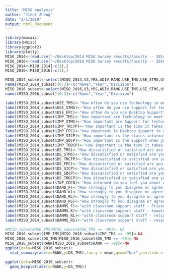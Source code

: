 ```yaml
---
title: "MISO analysis"
author: "Jiner Zheng"
date: "2/1/2019"
output: html_document
---
```


```r
library(mosaic)
library(Hmisc)
library(ggplot2)
library(plotly)
MISO_2014<-read.csv("~/Desktop/2014 MISO Survey results/Faculty -- 2014/MISO_Wesleyan_Faculty__2014.csv")
MISO_2016<-read.csv("~/Desktop/2016 MISO Survey results/Faculty -- 2016/MISO_Wesleyan_Faculty__2016.csv")
MISO_2014<-MISO_2014[-c(1),]
MISO_2016<-MISO_2016[-c(1),]
```

```r
MISO_2014_subset<-select(MISO_2014,V3,YRS,ADIV,RANK,USE_TMS,USE_STMS,USE_FPC,IMP_TMS,IMP_STMS,IMP_TRCTP,IMP_FPC,IMP_SICP,IMP_SDCP,IMP_TRDCP,DS_TMS,DS_STMS,DS_FPC,DS_TRCTP,DS_SICP,DS_SDCP,DS_TRDCP,INF_CDCN,DAHD_F,DAHD_K,DAHD_RL,DAHD_RS,DAMMS_F,DAMMS_K,DAMMS_RL,DAMMS_RS)
names(MISO_2014_subset)[0:3]<-c("Name","Year","Division")
MISO_2016_subset<-select(MISO_2016,V3,YRS,ADIV,RANK,USE_TMS,USE_STMS,USE_FPC,IMP_TMS,IMP_STMS,IMP_TRCTP,IMP_FPC,IMP_SICP,IMP_SDCP,DS_TMS,DS_STMS,DS_FPC,DS_TRCTP,DS_SICP,DS_SDCP,DAHD_F,DAHD_K,DAHD_RL,DAHD_RS)
names(MISO_2016_subset)[0:3]<-c("Name","Year","Division")
```

```r
label(MISO_2014_subset$USE_TMS)<-"How often do you use Technology in meeting spaces/classrooms"
label(MISO_2014_subset$USE_STMS)<-"How often do you use Support for technology in meeting spaces/classrooms"
label(MISO_2014_subset$USE_FPC)<-"How often do you use Desktop Support"
label(MISO_2014_subset$IMP_TMS)<-"How important are Technology in meeting spaces/classrooms to you"
label(MISO_2014_subset$IMP_STMS)<-"How important are Support for technology in meeting spaces/classrooms"
label(MISO_2014_subset$IMP_TRCTP)<-"How important is the time it takes to resolve your classroom technology problems"
label(MISO_2014_subset$IMP_FPC)<-"How important is Desktop Support to you"
label(MISO_2014_subset$IMP_SICP)<-"How important is the status information on computing problems"
label(MISO_2014_subset$IMP_SDCP)<-"How important is the Support when you have a desktop/laptop computing problem"
label(MISO_2014_subset$IMP_TRDCP)<-"How important is the time it takes to resolve your desktop/laptop computing problem"
label(MISO_2014_subset$DS_TMS)<-"How dissatisfied or satisfied are you with technology in meeting spaces/classrooms"
label(MISO_2014_subset$DS_STMS)<-"How dissatisfied or satisfied are you with support for technology in meeting spaces/classrooms"
label(MISO_2014_subset$DS_TRCTP)<-"How dissatisfied or satisfied are you with the time it takes to resolve your classroom technology problems"
label(MISO_2014_subset$DS_FPC)<-"How dissatisfied or satisfied are you with desktop support"
label(MISO_2014_subset$DS_SICP)<-"How dissatisfied or satisfied are you with the status information on computing problems"
label(MISO_2014_subset$DS_SDCP)<-"How dissatisfied or satisfied are you with the support when you have a desktop/laptop computing problem"
label(MISO_2014_subset$DS_TRDCP)<-"How dissatisfied or satisfied are you with the time it takes to resolve your desktop/laptop computing problems"
label(MISO_2014_subset$INF_CDCN)<-"How informed do you feel you about who to contact for your desktop laptop computing needs"
label(MISO_2014_subset$DAHD_F)<-"How strongly fo you disagree or agree with the desktop support staff-Friendly?"
label(MISO_2014_subset$DAHD_K)<-"How strongly fo you disagree or agree with the desktop support staff-Knowledgeable?"
label(MISO_2014_subset$DAHD_RL)<-"How strongly fo you disagree or agree with the desktop support staff-Reliable?"
label(MISO_2014_subset$DAHD_RS)<-"How strongly fo you disagree or agree with the desktop support staff-Responsive?"
label(MISO_2014_subset$DAMMS_F)<-"with classroom support staff - Friendly"
label(MISO_2014_subset$DAMMS_K)<-"with classroom support staff - knowledgeable"
label(MISO_2014_subset$DAMMS_RL)<-"with classroom support staff - reliable"
label(MISO_2014_subset$DAMMS_RS)<-"with classroom support staff - responsive"
```

```r
#MISO_subset$USE_TMS[MISO_subset$USE_TMS == -99]<- NA
MISO_2016_subset$IMP_TMS[MISO_2016_subset$IMP_TMS == -99]<-NA
MISO_2016_subset$DS_TMS[MISO_2016_subset$DS_TMS == -99]<-NA
MISO_2016_subset$RANK[MISO_2016_subset$RANK == -99]<-NA
ggplot(data=MISO_2016_subset)+
  stat_summary(aes(x=RANK,y=DS_TMS),fun.y = mean,geom="bar",position = "dodge")

ggplot(data=MISO_2016_subset)+
  geom_boxplot(aes(x=RANK,y=DS_TMS))
```

